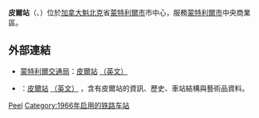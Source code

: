 {{Infobox station 
| name          = 皮爾<br />{{lang|fr|Peel}}
| type          = 
| style         = Montreal Metro
| image         = Peel-Metro-Station.jpg
| image_caption = 
| address       = [[魁北克省|魁北克省]][[蒙特利爾|蒙特利爾]]{{link-en|史丹利街 (蒙特利爾)|Stanley Street, Montreal|史丹利街}}1465號及{{link-en|德邁松內夫林蔭路|de Maisonneuve Boulevard}}1008、1011、1115號
| country       = [[加拿大|加拿大]]
| coordinates   = {{coord|45|30|03|N|73|34|29|W|type:railwaystation_region:CA-QC|display=inline,title}}
| elevation     = 
| line          = [[蒙特利爾地鐵綠線|綠線]]
| other         = {{Rail color box|system=AMT|line=STM}}
| structure     = 
| platform      = 
| depth         = {{convert|10.7|m|ftin|abbr=off}}，第49深
| levels        = 
| tracks        = 
| parking       = 
| bicycle       = 
| opened        = 1966年10月14日
| architect     = Papineau, Gérin-Lajoie, and Leblanc
| closed        = 
| rebuilt       = 
| electrified   = 
| ADA           = 
| code          = 
| owned         =
| operator      = [[蒙特利爾交通局|蒙特利爾交通局]]
| zone          = 
| status        =
| former        = 
| passengers    = 7,077,023進出（2011年），8/68
| pass_year     = 
| pass_percent  = 
| pass_system   = 
| mpassengers   = 
| services      = 
| map_locator   = 
| web           = 
}}
'''皮爾站'''（{{lang-fr|Station Peel}}、{{lang-en|Peel Station}}）位於[[加拿大|加拿大]][[魁北克|魁北克]]省[[蒙特利爾市|蒙特利爾市]]市中心，服務[[蒙特利爾市|蒙特利爾市]]中央商業區。

== 外部連結 ==

* {{fr}}{{en}}[[蒙特利爾交通局|蒙特利爾交通局]]：[http://www.stm.info/metro/M33.htm 皮爾站] {{Wayback|url=http://www.stm.info/metro/M33.htm |date=20130519023239 }}[http://www.stm.info/English/metro/a-M33.htm （英文）] {{Wayback|url=http://www.stm.info/English/metro/a-M33.htm |date=20130702085508 }}
* {{fr}}{{en}}{{lang|en|metrodemontreal.com}}：[http://www.metrodemontreal.com/green/peel/index-f.html 皮爾站] {{Wayback|url=http://www.metrodemontreal.com/green/peel/index-f.html |date=20200218222536 }}[http://www.metrodemontreal.com/green/peel/ （英文）] {{Wayback|url=http://www.metrodemontreal.com/green/peel/ |date=20160303190354 }}，含有皮爾站的資訊、歷史、車站結構與藝術品資料。

{{蒙特利爾地鐵}}

[[Category:蒙特利爾地鐵綠線車站|Peel]]
[[Category:1966年启用的铁路车站|Category:1966年启用的铁路车站]]